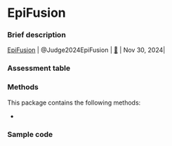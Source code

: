 # EpiFusion {#sec-top .unnumbered}


### Brief description

| [EpiFusion](package_EpiFusion.qmd#sec-top) | @Judge2024EpiFusion | [🔗](https://github.com/ciarajudge/EpiFusion) | Nov 30, 2024|

### Assessment table

### Methods

This package contains the following methods:

- 

### Sample code
